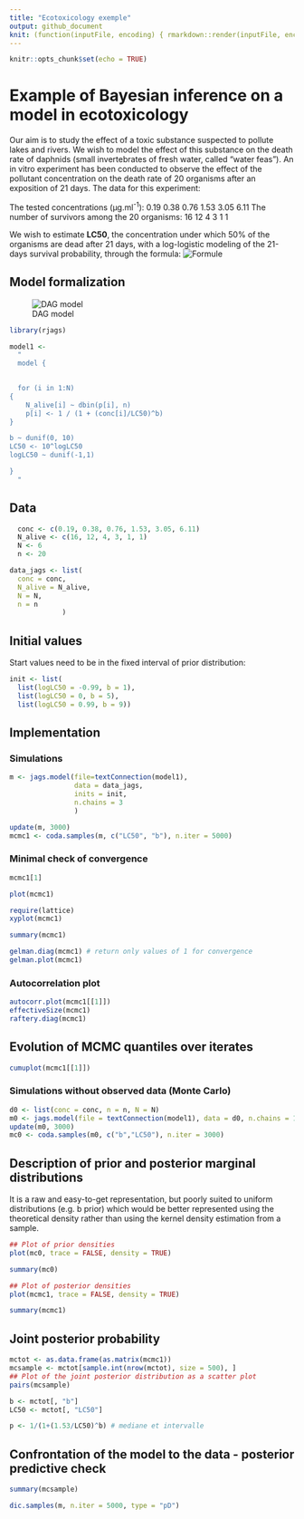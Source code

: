```yaml
---
title: "Ecotoxicology exemple"
output: github_document
knit: (function(inputFile, encoding) { rmarkdown::render(inputFile, encoding = encoding, output_file = paste0(dirname(inputFile),'/README.md')) })
---
```


```r
knitr::opts_chunk$set(echo = TRUE)
```

# Example of Bayesian inference on a model in ecotoxicology

Our aim is to study the effect of a toxic substance suspected to pollute lakes and rivers. We wish to model the effect of this substance on the death rate of daphnids (small invertebrates of fresh water, called "water feas").
An in vitro experiment has been conducted to observe the effect of the pollutant concentration on the death rate of 20 organisms after an exposition of 21 days.
The data for this experiment:

The tested concentrations (µg.ml<sup>-1</sup>): 0.19 0.38 0.76 1.53 3.05 6.11
The number of survivors among the 20 organisms: 16 12 4 3 1 1

We wish to estimate **LC50**, the concentration under which 50% of the organisms are dead after 21 days, with a
log-logistic modeling of the 21-days survival probability, through the formula:
![Formule](./assets/formule.png)


## Model formalization

![DAG model](./assets/dag_ecotoxicology.png)

```r
library(rjags)

model1 <-
  "
  model {
  

  for (i in 1:N)
{
    N_alive[i] ~ dbin(p[i], n)
    p[i] <- 1 / (1 + (conc[i]/LC50)^b)
}

b ~ dunif(0, 10)
LC50 <- 10^logLC50
logLC50 ~ dunif(-1,1)

}
  "
```

## Data

```r
  conc <- c(0.19, 0.38, 0.76, 1.53, 3.05, 6.11)
  N_alive <- c(16, 12, 4, 3, 1, 1)
  N <- 6
  n <- 20

data_jags <- list(
  conc = conc,
  N_alive = N_alive,
  N = N,
  n = n
             )
```

## Initial values

Start values need to be in the fixed interval of prior distribution:

```r
init <- list(
  list(logLC50 = -0.99, b = 1),
  list(logLC50 = 0, b = 5),
  list(logLC50 = 0.99, b = 9))
```

## Implementation

### Simulations

```r
m <- jags.model(file=textConnection(model1),
                data = data_jags,
                inits = init,
                n.chains = 3
                )

update(m, 3000)
mcmc1 <- coda.samples(m, c("LC50", "b"), n.iter = 5000)
```

### Minimal check of convergence

```r
mcmc1[1]
```

```r
plot(mcmc1)

require(lattice)
xyplot(mcmc1)

```

```r
summary(mcmc1)
```

```r
gelman.diag(mcmc1) # return only values of 1 for convergence
gelman.plot(mcmc1)

```
### Autocorrelation plot

```r
autocorr.plot(mcmc1[[1]])
effectiveSize(mcmc1)
raftery.diag(mcmc1)
```

## Evolution of MCMC quantiles over iterates

```r
cumuplot(mcmc1[[1]])
```

### Simulations without observed data (Monte Carlo)

```r
d0 <- list(conc = conc, n = n, N = N)
m0 <- jags.model(file = textConnection(model1), data = d0, n.chains = 1)
update(m0, 3000)
mc0 <- coda.samples(m0, c("b","LC50"), n.iter = 3000)
```

## Description of prior and posterior marginal distributions

It is a raw and easy-to-get representation, but poorly suited to uniform distributions (e.g. b prior) which would be better represented using the theoretical density rather than using the kernel density estimation from a sample.

```r
## Plot of prior densities
plot(mc0, trace = FALSE, density = TRUE)
```

```r
summary(mc0)

```

```r
## Plot of posterior densities
plot(mcmc1, trace = FALSE, density = TRUE)
```

```r
summary(mcmc1)
```
## Joint posterior probability

```r
mctot <- as.data.frame(as.matrix(mcmc1))
mcsample <- mctot[sample.int(nrow(mctot), size = 500), ]
## Plot of the joint posterior distribution as a scatter plot
pairs(mcsample)
```

```r
b <- mctot[, "b"]
LC50 <- mctot[, "LC50"]

p <- 1/(1+(1.53/LC50)^b) # mediane et intervalle
```

## Confrontation of the model to the data - posterior predictive check


```r
summary(mcsample)
```

```r
dic.samples(m, n.iter = 5000, type = "pD")
```

